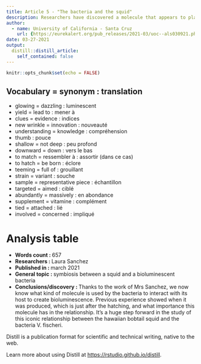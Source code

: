 ```yaml
---
title: Article 5 - "The bacteria and the squid"
description: Researchers have discovered a molecule that appears to play an important role in the iconic symbiotic relationship between a bioluminescent bacteria (Vibrio Fischeri) and the Hawaiian bobtail squid.
author:
  - name: University of California - Santa Cruz
    url: {https://eurekalert.org/pub_releases/2021-03/uoc--als030921.php}
date: 03-27-2021
output:
  distill::distill_article:
    self_contained: false
---
```


```r
knitr::opts_chunk$set(echo = FALSE)
```

Vocabulary = synonym : translation
-------------------------------------------------------
* glowing = dazzling : luminescent
* yield = lead to : mener à
* clues = evidence : indices 
* new wrinkle = innovation : nouveauté 
* understanding = knowledge :  compréhension
* thumb : pouce 
* shallow = not deep : peu profond 
* downward = down : vers le bas 
* to match = ressembler à : assortir (dans ce cas)
* to hatch = be born : éclore 
* teeming = full of : grouillant 
* strain = variant : souche 
* sample = representative piece : échantillon 
* targeted = aimed : ciblé
* abundantly = massively : en abondance 
* supplement = vitamine : complément 
* tied = attached : lié
* involved = concerned :  impliqué

# Analysis table         

* __Words count : __ 657 
* __Researchers  : __ Laura Sanchez 
* __Published in  : __ march 2021 
* __General topic : __ symbiosis between a squid and a bioluminescent bacteria 
* __Conclusions/discovery : __ Thanks to the work of Mrs Sanchez, we now know what kind of molecule is used by the bacteria to interact with its host to create bioluminescence. Previous experience showed when it was produced, which is just after the hatching, and what importance this molecule has in the relationship. It's a huge step forward in the study of this iconic relationship between the hawaiian bobtail squid and the bacteria V. fischeri.


Distill is a publication format for scientific and technical writing, native to the web.

Learn more about using Distill at <https://rstudio.github.io/distill>.

